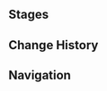 {{Description|Certified Player Lectoure, normally a sailor. He is planning to create a truly powerful Genius Invokation TCG deck to give as a gift to the woman he adores, saying, "If all goes smoothly, may all the friendly players who helped join our wedding!" Because of this, many players have given him their blessing.|[[Map]] description}}
{{Genius Invokation TCG Character Stages Intro}}

==Stages==
{{Genius Invokation TCG Stages/Detailed|Lectoure}}

==Change History==
{{Change History|4.3}}

==Navigation==
{{Genius Invokation TCG Stages Navbox}}